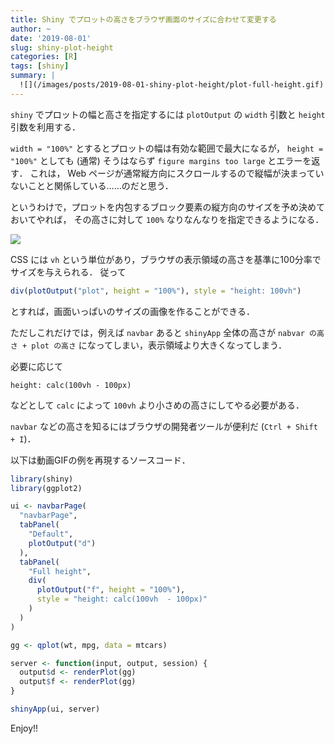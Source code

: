```yaml
---
title: Shiny でプロットの高さをブラウザ画面のサイズに合わせて変更する
author: ~
date: '2019-08-01'
slug: shiny-plot-height
categories: [R]
tags: [shiny]
summary: |
  ![](/images/posts/2019-08-01-shiny-plot-height/plot-full-height.gif)
---
```


`shiny` でプロットの幅と高さを指定するには `plotOutput` の `width` 引数と `height` 引数を利用する．

`width = "100%"` とするとプロットの幅は有効な範囲で最大になるが，
`height = "100%"` としても (通常) そうはならず `figure margins too large` とエラーを返す．
これは， Web ページが通常縦方向にスクロールするので縦幅が決まっていないことと関係している……のだと思う．

というわけで，プロットを内包するブロック要素の縦方向のサイズを予め決めておいてやれば，
その高さに対して `100%` なりなんなりを指定できるようになる．

![](/images/posts/2019-08-01-shiny-plot-height/plot-full-height.gif)

CSS には `vh` という単位があり，ブラウザの表示領域の高さを基準に100分率でサイズを与えられる．
従って

```r
div(plotOutput("plot", height = "100%"), style = "height: 100vh")
```

とすれば，画面いっぱいのサイズの画像を作ることができる．

ただしこれだけでは，例えば `navbar` あると `shinyApp` 全体の高さが `nabvar の高さ + plot の高さ` になってしまい，表示領域より大きくなってしまう．

必要に応じて 

```
height: calc(100vh - 100px)
```

などとして `calc` によって `100vh` より小さめの高さにしてやる必要がある．

`navbar` などの高さを知るにはブラウザの開発者ツールが便利だ (`Ctrl + Shift + I`)．

以下は動画GIFの例を再現するソースコード．

```r
library(shiny)
library(ggplot2)

ui <- navbarPage(
  "navbarPage",
  tabPanel(
    "Default",
    plotOutput("d")
  ),
  tabPanel(
    "Full height", 
    div(
      plotOutput("f", height = "100%"),
      style = "height: calc(100vh  - 100px)"
    )
  )
)

gg <- qplot(wt, mpg, data = mtcars)

server <- function(input, output, session) {
  output$d <- renderPlot(gg)
  output$f <- renderPlot(gg)
}

shinyApp(ui, server)
```

Enjoy!!
